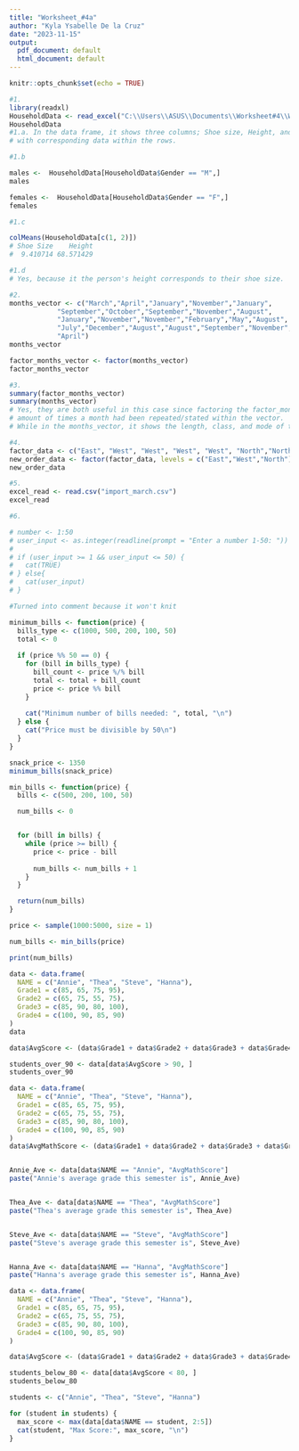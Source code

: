 ```yaml
---
title: "Worksheet_#4a"
author: "Kyla Ysabelle De la Cruz"
date: "2023-11-15"
output:
  pdf_document: default
  html_document: default
---
```


```r
knitr::opts_chunk$set(echo = TRUE)
```


```r
#1. 
library(readxl)
HouseholdData <- read_excel("C:\\Users\\ASUS\\Documents\\Worksheet#4\\Worksheet#4\\HouseholdData.xlsx")
HouseholdData
#1.a. In the data frame, it shows three columns; Shoe size, Height, and Gender along
# with corresponding data within the rows.
```

```r
#1.b

males <-  HouseholdData[HouseholdData$Gender == "M",]
males

females <-  HouseholdData[HouseholdData$Gender == "F",]
females
```

```r
#1.c

colMeans(HouseholdData[c(1, 2)])
# Shoe Size    Height 
#  9.410714 68.571429 
```

```r
#1.d
# Yes, because it the person's height corresponds to their shoe size.
```

```r
#2.
months_vector <- c("March","April","January","November","January",
            "September","October","September","November","August",
            "January","November","November","February","May","August",
            "July","December","August","August","September","November","February",
            "April")
months_vector

factor_months_vector <- factor(months_vector)
factor_months_vector
```

```r
#3. 
summary(factor_months_vector)
summary(months_vector)
# Yes, they are both useful in this case since factoring the factor_months_vector shows you the
# amount of times a month had been repeated/stated within the vector.
# While in the months_vector, it shows the length, class, and mode of the variables inside the object.
```

```r
#4.
factor_data <- c("East", "West", "West", "West", "West", "North","North","North")
new_order_data <- factor(factor_data, levels = c("East","West","North"))
new_order_data 
```

```r
#5.
excel_read <- read.csv("import_march.csv")
excel_read
```

```r
#6. 

# number <- 1:50
# user_input <- as.integer(readline(prompt = "Enter a number 1-50: "))
# 
# if (user_input >= 1 && user_input <= 50) {
#   cat(TRUE)
# } else{
#   cat(user_input)
# }

#Turned into comment because it won't knit

```

```r
minimum_bills <- function(price) {
  bills_type <- c(1000, 500, 200, 100, 50)
  total <- 0
  
  if (price %% 50 == 0) {
    for (bill in bills_type) {
      bill_count <- price %/% bill
      total <- total + bill_count
      price <- price %% bill
    }
    
    cat("Minimum number of bills needed: ", total, "\n")
  } else {
    cat("Price must be divisible by 50\n")
  }
}

snack_price <- 1350  
minimum_bills(snack_price)
```

```r
min_bills <- function(price) {
  bills <- c(500, 200, 100, 50)

  num_bills <- 0


  for (bill in bills) {
    while (price >= bill) {
      price <- price - bill
      
      num_bills <- num_bills + 1
    }
  }

  return(num_bills)
}

price <- sample(1000:5000, size = 1)

num_bills <- min_bills(price)

print(num_bills)
```

```r
data <- data.frame(
  NAME = c("Annie", "Thea", "Steve", "Hanna"),
  Grade1 = c(85, 65, 75, 95),
  Grade2 = c(65, 75, 55, 75),
  Grade3 = c(85, 90, 80, 100),
  Grade4 = c(100, 90, 85, 90)
)
data

data$AvgScore <- (data$Grade1 + data$Grade2 + data$Grade3 + data$Grade4) / 4

students_over_90 <- data[data$AvgScore > 90, ]
students_over_90
```

```r
data <- data.frame(
  NAME = c("Annie", "Thea", "Steve", "Hanna"),
  Grade1 = c(85, 65, 75, 95),
  Grade2 = c(65, 75, 55, 75),
  Grade3 = c(85, 90, 80, 100),
  Grade4 = c(100, 90, 85, 90)
)
data$AvgMathScore <- (data$Grade1 + data$Grade2 + data$Grade3 + data$Grade4) / 4


Annie_Ave <- data[data$NAME == "Annie", "AvgMathScore"]
paste("Annie's average grade this semester is", Annie_Ave)


Thea_Ave <- data[data$NAME == "Thea", "AvgMathScore"]
paste("Thea's average grade this semester is", Thea_Ave)


Steve_Ave <- data[data$NAME == "Steve", "AvgMathScore"]
paste("Steve's average grade this semester is", Steve_Ave)


Hanna_Ave <- data[data$NAME == "Hanna", "AvgMathScore"]
paste("Hanna's average grade this semester is", Hanna_Ave)
```

```r
data <- data.frame(
  NAME = c("Annie", "Thea", "Steve", "Hanna"),
  Grade1 = c(85, 65, 75, 95),
  Grade2 = c(65, 75, 55, 75),
  Grade3 = c(85, 90, 80, 100),
  Grade4 = c(100, 90, 85, 90)
)

data$AvgScore <- (data$Grade1 + data$Grade2 + data$Grade3 + data$Grade4) / 4

students_below_80 <- data[data$AvgScore < 80, ]
students_below_80
```

```r
students <- c("Annie", "Thea", "Steve", "Hanna")

for (student in students) {
  max_score <- max(data[data$NAME == student, 2:5])
  cat(student, "Max Score:", max_score, "\n")
}
```